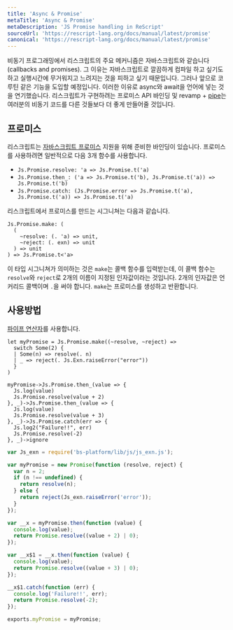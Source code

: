 ```yaml
---
title: 'Async & Promise'
metaTitle: 'Async & Promise'
metaDescription: 'JS Promise handling in ReScript'
sourceUrl: 'https://rescript-lang.org/docs/manual/latest/promise'
canonical: 'https://rescript-lang.org/docs/manual/latest/promise'
---
```


비동기 프로그래밍에서 리스크립트의 주요 메커니즘은 자바스크립트와 같습니다(callbacks and promises). 그 이유는 자바스크립트로 깔끔하게 컴파일 하고 싶기도 하고 실행시간에 무거워지고 느려지는 것을 피하고 싶기 때문입니다.
그러나 앞으로 코루틴 같은 기능을 도입할 예정입니다. 이러한 이유로 async와 await을 언어에 넣는 것을 연기했습니다. 리스크립트가 구현하려는 프로미스 API 바인딩 및 revamp + [pipe](14-Pipe)는 여러분의 비동기 코드를 다른 것들보다 더 좋게 만들어줄 것입니다.

## 프로미스

리스크립트는 [자바스크립트 프로미스](https://rescript-lang.org/docs/manual/latest/api/js/promise) 지원을 위해 준비한 바인딩이 있습니다. 프로미스를 사용하려면 일반적으로 다음 3개 함수를 사용합니다.

- `Js.Promise.resolve: 'a => Js.Promise.t('a)`
- `Js.Promise.then_: ('a => Js.Promise.t('b), Js.Promise.t('a)) => Js.Promise.t('b)`
- `Js.Promise.catch: (Js.Promise.error => Js.Promise.t('a), Js.Promise.t('a)) => Js.Promise.t('a)`

리스크립트에서 프로미스를 만드는 시그니쳐는 다음과 같습니다.

```reason
Js.Promise.make: (
  (
    ~resolve: (. 'a) => unit,
    ~reject: (. exn) => unit
  ) => unit
) => Js.Promise.t<'a>
```

이 타입 시그니쳐가 의미하는 것은 `make`는 콜백 함수를 입력받는데, 이 콜백 함수는 `resolve`와 `reject`로 2개의 이름이 지정된 인자값이라는 것입니다. 2개의 인자값은 언커리드 콜백이며 `.`을 써야 합니다. `make`는 프로미스를 생성하고 반환합니다.

## 사용방법

[파이프 연산자](14-Pipe)를 사용합니다.

```reason
let myPromise = Js.Promise.make((~resolve, ~reject) =>
  switch Some(2) {
  | Some(n) => resolve(. n)
  | _ => reject(. Js.Exn.raiseError("error"))
  }
)

myPromise->Js.Promise.then_(value => {
  Js.log(value)
  Js.Promise.resolve(value + 2)
}, _)->Js.Promise.then_(value => {
  Js.log(value)
  Js.Promise.resolve(value + 3)
}, _)->Js.Promise.catch(err => {
  Js.log2("Failure!!", err)
  Js.Promise.resolve(-2)
}, _)->ignore
```

```js
var Js_exn = require('bs-platform/lib/js/js_exn.js');

var myPromise = new Promise(function (resolve, reject) {
  var n = 2;
  if (n !== undefined) {
    return resolve(n);
  } else {
    return reject(Js_exn.raiseError('error'));
  }
});

var __x = myPromise.then(function (value) {
  console.log(value);
  return Promise.resolve((value + 2) | 0);
});

var __x$1 = __x.then(function (value) {
  console.log(value);
  return Promise.resolve((value + 3) | 0);
});

__x$1.catch(function (err) {
  console.log('Failure!!', err);
  return Promise.resolve(-2);
});

exports.myPromise = myPromise;
```
